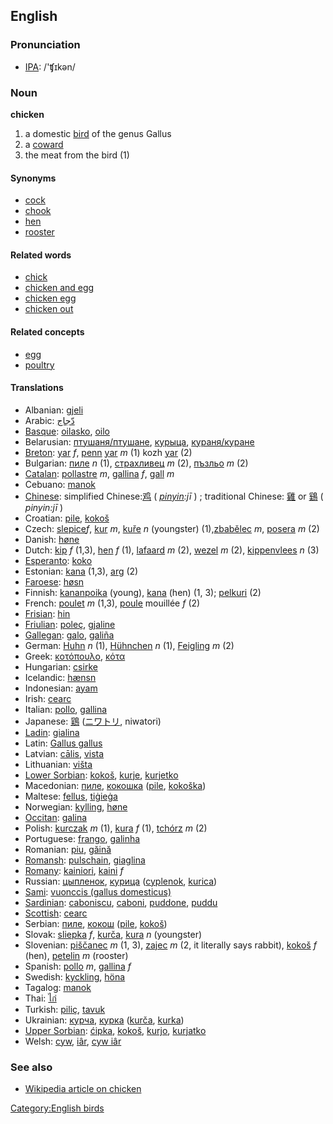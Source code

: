 ==English==

===Pronunciation===
*[[w:IPA|IPA]]: /'ʧɪkən/

===Noun===
'''chicken'''

# a domestic [[bird]] of the genus Gallus
# a [[coward]]
# the meat from the bird (1)

====Synonyms====

*[[cock]]
*[[chook]]
*[[hen]]
*[[rooster]]

====Related words====

*[[chick]]
*[[chicken and egg]]
*[[chicken egg]]
*[[chicken out]]

====Related concepts====

*[[egg]]
*[[poultry]]

====Translations====

*Albanian: [[gjeli]]
*Arabic: [[دّجاج]]
*[[Basque]]: [[oilasko]], [[oilo]]
*Belarusian: [[птушаня/птушане]], [[курыца]], [[кураня/куране]]
*[[Breton]]: [[yar]] ''f'', [[penn]] [[yar]] ''m'' (1) kozh [[yar]] (2)
*Bulgarian: [[пиле]] ''n'' (1), [[страхливец]] ''m'' (2), [[пъзльо]] ''m'' (2)
*[[Catalan]]: [[pollastre]] ''m'', [[gallina]] ''f'', [[gall]] ''m''
*Cebuano: [[manok]]
*[[Chinese]]: simplified Chinese:[[鸡]] ( ''[[pinyin]]:jī'' ) ; traditional Chinese: [[雞]] or [[鷄]] ( ''pinyin:jī'' ) 
*Croatian: [[pile]], [[kokoš]]
*Czech: [[slepice]]''f'',  [[kur]] ''m'', [[kuře]] ''n'' (youngster) (1),[[zbabělec]] ''m'', [[posera]] ''m'' (2)
*Danish: [[høne]]
*Dutch: [[kip]] ''f'' (1,3), [[hen]] ''f'' (1), [[lafaard]] ''m'' (2), [[wezel]] ''m'' (2), [[kippenvlees]] ''n'' (3)
*[[Esperanto]]: [[koko]]
*Estonian: [[kana]] (1,3), [[arg]] (2)
*[[Faroese]]: [[høsn]]
*Finnish: [[kananpoika]] (young), [[kana]] (hen) (1, 3); [[pelkuri]] (2)
*French: [[poulet]] ''m'' (1,3), [[poule]] mouillée ''f'' (2)
*[[Frisian]]: [[hin]]
*[[Friulian]]: [[poleç]], [[gjaline]]
*[[Gallegan]]: [[galo]], [[galiña]]
*German: [[Huhn]] ''n'' (1), [[Hühnchen]] ''n'' (1), [[Feigling]] ''m'' (2)
*Greek: [[κοτόπουλο]], [[κότα]] '' ''
*Hungarian: [[csirke]]
*Icelandic: [[hænsn]]
*Indonesian: [[ayam]]
*Irish: [[cearc]]
*Italian: [[pollo]], [[gallina]] '' ''
*Japanese: [[鶏]] ([[ニワトリ]], niwatori)
*[[Ladin]]: [[gialina]]
*Latin: [[Gallus gallus]] '' ''
*Latvian: [[cālis]], [[vista]]
*Lithuanian: [[višta]]
*[[Lower Sorbian]]: [[kokoš]], [[kurje]], [[kurjetko]]
*Macedonian: [[пиле]], [[кокошка]] ([[pile]], [[kokoška]])
*Maltese: [[fellus]], [[tiġieġa]]
*Norwegian: [[kylling]], [[høne]]
*[[Occitan]]: [[galina]]
*Polish: [[kurczak]] ''m'' (1), [[kura]] ''f'' (1), [[tchórz]] ''m'' (2) 
*Portuguese: [[frango]], [[galinha]]
*Romanian: [[piu]], [[găină]]
*[[Romansh]]: [[pulschain]], [[giaglina]]
*[[Romany]]: [[kainiori]], [[kaini]] ''f''
*Russian: [[цыпленок]], [[курица]] ([[cyplenok]], [[kurica]]) '' ''
*[[Sami]]: [[vuonccis (gallus domesticus)]]
*[[Sardinian]]: [[caboniscu]], [[caboni]], [[puddone]], [[puddu]]
*[[Scottish]]: [[cearc]]
*Serbian: [[пиле]], [[кокош]] ([[pile]], [[kokoš]])
*Slovak: [[sliepka]] ''f'', [[kurča]], [[kura]] ''n'' (youngster)
*Slovenian: [[piščanec]] ''m'' (1, 3), [[zajec]] ''m'' (2, it literally says rabbit), [[kokoš]] ''f'' (hen), [[petelin]] ''m'' (rooster)
*Spanish: [[pollo]] ''m'', [[gallina]] ''f''
*Swedish: [[kyckling]], [[höna]]
*Tagalog: [[manok]]
*Thai: [[ไก่]]
*Turkish: [[piliç]], [[tavuk]]
*Ukrainian: [[курча]], [[курка]] ([[kurča]], [[kurka]])
*[[Upper Sorbian]]: [[ćipka]], [[kokoš]], [[kurjo]], [[kurjatko]]
*Welsh: [[cyw]], [[iâr]], [[cyw iâr]]

===See also===
*[[en:Chicken|Wikipedia article on chicken]]

[[Category:English birds]]